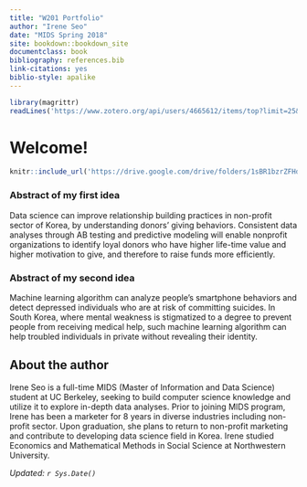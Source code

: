 ```yaml
---
title: "W201 Portfolio"
author: "Irene Seo"
date: "MIDS Spring 2018"
site: bookdown::bookdown_site
documentclass: book
bibliography: references.bib
link-citations: yes
biblio-style: apalike
---
```


<!-- This won't be displayed but it will initialize your R session. Add any R libraries you need here. -->
```r
library(magrittr)
readLines('https://www.zotero.org/api/users/4665612/items/top?limit=25&format=bibtex&key=BNliH8cbNTSCaW17pnmidtLY&v=1') %>% writeLines('references.bib')
```


# Welcome! {-}

```r
knitr::include_url('https://drive.google.com/drive/folders/1sBR1bzrZFHdiL-KZoL2ZBBm4f7eK91ov/preview')
```

### Abstract of my first idea {-}

Data science can improve relationship building practices in non-profit sector of Korea, by understanding donors' giving behaviors. Consistent data analyses through AB testing and predictive modeling will enable nonprofit organizations to identify loyal donors who have higher life-time value and higher motivation to give, and therefore to raise funds more efficiently.



### Abstract of my second idea {-}

Machine learning algorithm can analyze people's smartphone behaviors and detect depressed individuals who are at risk of committing suicides. In South Korea, where mental weakness is stigmatized to a degree to prevent people from receiving medical help, such machine learning algorithm can help troubled individuals in private without revealing their identity.



## About the author {-}

Irene Seo is a full-time MIDS (Master of Information and Data Science) student at UC Berkeley, seeking to build computer science knowledge and utilize it to explore in-depth data analyses. Prior to joining MIDS program, Irene has been a marketer for 8 years in diverse industries including non-profit sector. Upon graduation, she plans to return to non-profit marketing and contribute to developing data science field in Korea. Irene studied Economics and Mathematical Methods in Social Science at Northwestern University.



*Updated: `r Sys.Date()`*
